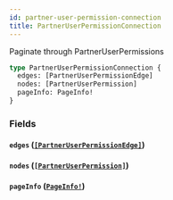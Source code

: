 ```yaml
---
id: partner-user-permission-connection
title: PartnerUserPermissionConnection
---
```


Paginate through PartnerUserPermissions

```graphql
type PartnerUserPermissionConnection {
  edges: [PartnerUserPermissionEdge]
  nodes: [PartnerUserPermission]
  pageInfo: PageInfo!
}
```

### Fields

#### `edges` ([`[PartnerUserPermissionEdge]`](/developers/shared-apis/adminidentity-api/graphql/reference/objects/partner-user-permission-edge))

#### `nodes` ([`[PartnerUserPermission]`](/developers/shared-apis/adminidentity-api/graphql/reference/objects/partner-user-permission))

#### `pageInfo` ([`PageInfo!`](/developers/shared-apis/adminidentity-api/graphql/reference/objects/page-info))
